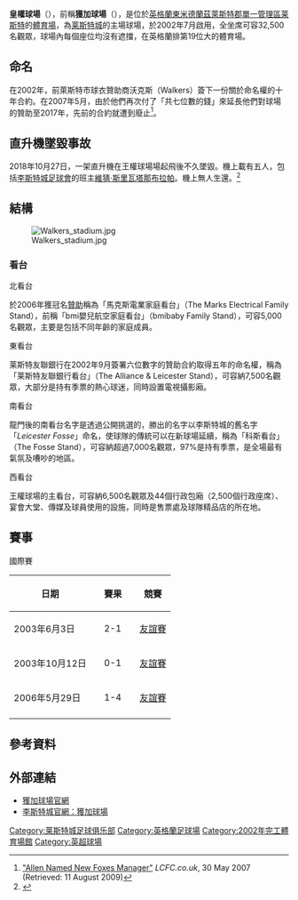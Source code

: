 {{noteTA|G1=足球
|T=zh-hans:王权球场;zh-hant:王權球場;zh-hk:皇權球場;
|1=zh-hans:王权球场;zh-hant:王權球場;zh-hk:皇權球場;
|2=zh-hans:沃尔克斯球场;zh-hk:獲加球場;zh-tw:華克球場;
|3=zh-hans:莱斯特城足球俱乐部;zh-hant:萊斯特城足球俱樂部;zh-hk:李斯特城足球會;
|4=zh-hans:莱斯特城;zh-hant:萊斯特城;zh-hk:李斯特城;
}}
{{Infobox Stadium
| stadium_name     = 皇權球場<br />''King Power Stadium''
| nickname         = ''Filbert Way''、''The Walkers''
| former names    = 獲加球場 (2002–2011)
| image            = [[Image:WalkerStadium.jpg|300px]]
| fullname         = The King Power Stadium
| location         = {{UK}}[[英格蘭|英格蘭]][[莱斯特|莱斯特]]<br /> 費拔徑（Filbert Way） LE2 7FL
| coordinates      = {{Coord|52|37|13|N|1|8|32|W|type:landmark_region:GB|display=inline,title}}
| built            = 2002年
| opened           = 2002年
| owner            = [[莱斯特城足球俱乐部|莱斯特城足球俱乐部]]
| tenants          = [[莱斯特城足球俱乐部|莱斯特城足球俱乐部]]（2002-現在）
| seating_capacity = 32,500
| dimensions       = 110 x 76 [[碼|碼]]
}}

'''皇權球場'''（{{lang-en|'''King Power Stadium'''}}），前稱'''獲加球場'''（{{lang-en|'''Walkers Stadium'''}}），是位於[[英格蘭|英格蘭]][[東米德蘭茲|東米德蘭茲]][[萊斯特郡|萊斯特郡]][[單一管理區|單一管理區]][[莱斯特|莱斯特]]的[[體育場|體育場]]，為[[莱斯特城足球俱乐部|莱斯特城]]的主場球場，於2002年7月啟用，全坐席可容32,500名觀眾，球場內每個座位均沒有遮擋，在英格蘭排第19位大的體育場。

== 命名 ==
在2002年，前萊斯特市球衣贊助商沃克斯（Walkers）簽下一份關於命名權的十年合約。在2007年5月，由於他們再次付了「共七位數的錢」來延長他們對球場的贊助至2017年，先前的合約就遭到廢止<ref name="LCFC300507">[http://www.lcfc.premiumtv.co.uk/page/LatestNews/0,,10274~1029628,00.html "Allen Named New Foxes Manager"] {{webarchive|url=https://web.archive.org/web/20070626192345/http://www.lcfc.premiumtv.co.uk/page/LatestNews/0%2C%2C10274~1029628%2C00.html |date=2007-06-26 }} ''LCFC.co.uk'', 30 May 2007 (Retrieved: 11 August 2009)</ref>。

== 直升機墜毀事故 ==
{{Main|李斯特城足球會直升機墜毀事故}}
2018年10月27日，一架直升機在王權球場場起飛後不久墜毀。機上載有五人，包括[[李斯特城足球會|李斯特城足球會]]的班主[[维猜·斯里瓦塔那布拉帕|維猜·斯里瓦塔那布拉帕]]。機上無人生還。<ref>{{Cite news|url=https://news.sky.com/story/live-leicester-city-owner-confirmed-dead-in-helicopter-crash-11538203|title=Leicester City owner confirmed dead in helicopter crash|author=|date=|work=|newspaper=Sky News|accessdate=2018-10-30|language=en-GB|archive-date=2018-10-29|archive-url=https://web.archive.org/web/20181029112223/https://news.sky.com/story/live-leicester-city-owner-confirmed-dead-in-helicopter-crash-11538203|dead-url=no}}</ref>

== 結構 ==
[[File:Walkers_stadium.jpg|thumb]]

=== 看台 ===
;北看台 
於2006年獲冠名[[贊助|贊助]]稱為「馬克斯電業家庭看台」（The Marks Electrical Family Stand），前稱「bmi嬰兒航空家庭看台」（bmibaby Family Stand），可容5,000名觀眾，主要是包括不同年齡的家庭成員。

;東看台
莱斯特友聯銀行在2002年9月簽署六位數字的贊助合約取得五年的命名權，稱為「莱斯特友聯銀行看台」（The Alliance & Leicester Stand），可容納7,500名觀眾，大部分是持有季票的熱心球迷，同時設置電視攝影廂。

;南看台
龍門後的南看台名字是透過公開挑選的，勝出的名字以李斯特城的舊名字「''Leicester Fosse''」命名，使球隊的傳統可以在新球場延續，稱為「科斯看台」（The Fosse Stand），可容納超過7,000名觀眾，97%是持有季票，是全場最有氣氛及嘈吵的地區。

;西看台
王權球場的主看台，可容納6,500名觀眾及44個行政包廂（2,500個行政座席）、宴會大堂、傳媒及球員使用的設施，同時是售票處及球隊精品店的所在地。

== 賽事 ==
;國際賽
{| class="wikitable"
! 日期 !!  !! 賽果 !! !! 競賽
|-
| 2003年6月3日 || {{fb|ENG}} || 2-1 || {{fb|SCG}} || [[友誼賽|友誼賽]]
|-
| 2003年10月12日 || {{fb|JAM}} || 0-1 || {{fb|BRA}}  || [[友誼賽|友誼賽]]
|-
| 2006年5月29日 || {{fb|JAM}} || 1-4 || {{fb|GHA}} || [[友誼賽|友誼賽]]
|-
|}

== 參考資料 ==
{{reflist}}

== 外部連結 ==
{{Commons|:Category:Walkers Stadium|獲加球場}}
* [http://www.thewalkersstadium.co.uk 獲加球場官網] {{Wayback|url=http://www.thewalkersstadium.co.uk/ |date=20190508051413 }}
* [https://web.archive.org/web/20100126010459/http://www.lcfc.com/page/TheWalkersStadium/0,,10274,00.html 李斯特城官網：獲加球場]

{{李斯特城足球會}}
{{英冠球場}}
{{英超球場}}

{{DEFAULTSORT:King Power Stadium}}
[[Category:莱斯特城足球俱乐部|Category:莱斯特城足球俱乐部]]
[[Category:英格蘭足球場|Category:英格蘭足球場]]
[[Category:2002年完工體育場館|Category:2002年完工體育場館]]
[[Category:英超球場|Category:英超球場]]